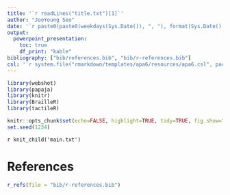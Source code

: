 ```yaml
---
title: '`r readLines("title.txt")[1]`'
author: "JooYoung Seo"
date: '`r paste0(paste0(weekdays(Sys.Date()), ", "), format(Sys.Date(), "%B %d, %Y"))`'
output:
  powerpoint_presentation:
    toc: true
    df_print: "kable"
bibliography: ["bib/references.bib", "bib/r-references.bib"]
csl: '`r system.file("rmarkdown/templates/apa6/resources/apa6.csl", package="papaja")`'
---
```


```r
library(webshot)
library(papaja)
library(knitr)
library(BrailleR)
library(tactileR)

knitr::opts_chunk$set(echo=FALSE, highlight=TRUE, tidy=TRUE, fig.show="hold", fig.showtext=TRUE, fig.path='figure/', cache=FALSE, autodep=TRUE, cache.comments=FALSE, message=FALSE, warning=FALSE)
set.seed(1234)
```

`r knit_child('main.txt')`

\newpage

# References
```r
r_refs(file = "bib/r-references.bib")
```

<!-- \setlength{\parindent}{-0.5in} -->
<!-- \setlength{\leftskip}{0.5in} -->
